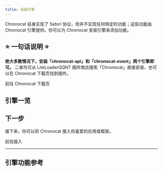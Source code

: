 ```yaml
---
title: 安装引擎
---
```



Chronocat 自身实现了 Satori 协议，但并不实现任何特定的功能；这些功能由 Chronocat
引擎提供。你可以为 Chronocat 安装引擎来添加功能。

## :star: 一句话说明 :star:

**绝大多数情况下，安装「chronocat-api」和「chronocat-event」两个引擎即可。** 二者均可从 LiteLoaderQQNT
插件商店搜索「Chronocat」直接安装，也可以在 Chronocat 下载页找到插件。

<Link
  className="button button--secondary button--lg"
  to="https://github.com/chrononeko/chronocat/releases"
>
  <span>前往 Chronocat 下载页</span>
</Link>

## 引擎一览

<DocCardList />

## 下一步

接下来，你可以将 Chronocat 接入你喜爱的应用或框架。

<Link
  className="button button--secondary button--lg button--normal"
  to="/guide/connect"
>
  <span>前往接入</span>
</Link>

---

## 引擎功能参考
